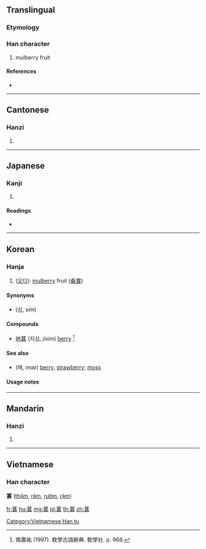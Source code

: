 {{character info/new}}
==Translingual==

===Etymology===
{{Han etym}}

===Han character===
{{Han char|rn=140|rad=艸|as=09|sn=15|four=44711|canj=TTMV|ids=⿰艹甚}}

# mulberry fruit

====References====
* {{Han ref|kx=1045.060|dkj=31416|dj=1506.040|hdz=53243.130|uh=845A|ud=33882|bh=DFB8|bd=57272}}

----

==Cantonese==

===Hanzi===
{{yue-hanzi|jyut=|y=sam6}}

# {{defn|lang=yue|sort=艸09}}

----

==Japanese==

===Kanji===
{{ja-kanji|grade=|rs=艸09}}

# {{defn|lang=ja|sort=艸09}}

====Readings====
* {{ja-readings|on=[[ちん]] (chin), [[じん]] (jin)|kun=[[さわら]] (sawara), [[あてぎ]] (ategi)|nanori=}}

----

==Korean==

===Hanja===
{{ko-hanja|hangeul=심|eumhun=|rv=sim|mr=sim|y=sim}}

# ([[오디]]): [[mulberry]] fruit ([[桑]][[實]])

====Synonyms====
* {{l|ko|椹}} (심, ''sim'')

====Compounds====
* [[地葚]] (지심, ''jisim'') [[berry]] <ref>南廣祐 (1997). 敎學古語辭典. 敎學社. p. 968. </ref>

====See also====
* {{l|ko|莓}} (매, ''mae'') [[berry]], [[strawberry]]; [[moss]]

====Usage notes====
<references />

----

==Mandarin==

===Hanzi===
{{cmn-hanzi|pin=[[shèn]] ([[shen4]])|wg=shen<sup>4</sup>}}

# {{defn|lang=cmn|sort=艸09}}

----

==Vietnamese==

===Han character===
'''葚''' ([[thậm]], [[rậm]], [[rườm]], [[rặm]])

[[Category:Vietnamese Han tu]]

[[fr:葚]]
[[hu:葚]]
[[mg:葚]]
[[pl:葚]]
[[th:葚]]
[[zh:葚]]